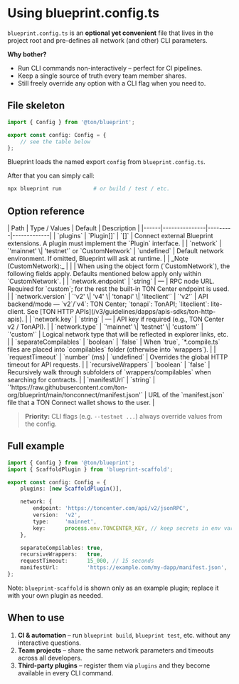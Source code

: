 # Using blueprint.config.ts

`blueprint.config.ts` is an **optional yet convenient** file that lives in the project root and pre-defines all network (and other) CLI parameters.

**Why bother?**

- Run CLI commands non-interactively – perfect for CI pipelines.
- Keep a single source of truth every team member shares.
- Still freely override any option with a CLI flag when you need to.

## File skeleton

```ts
import { Config } from '@ton/blueprint';

export const config: Config = {
    // see the table below
};
```

Blueprint loads the named export `config` from `blueprint.config.ts`.

After that you can simply call:

```bash
npx blueprint run          # or build / test / etc.
```

 

## Option reference

<div className="doc-table blueprint-options">
| Path | Type / Values | Default | Description |
|------|---------------|---------|-------------|
| `plugins` | `Plugin[]` | `[]` | Connect external Blueprint extensions. A plugin must implement the `Plugin` interface. |
| `network` | `'mainnet' \| 'testnet'` or `CustomNetwork` | `undefined` | Default network environment. If omitted, Blueprint will ask at runtime. |
| _Note (CustomNetwork):_ |  |  | When using the object form (`CustomNetwork`), the following fields apply. Defaults mentioned below apply only within `CustomNetwork`. |
| `network.endpoint` | `string` | — | RPC node URL. Required for `custom`; for the rest the built-in TON Center endpoint is used. |
| `network.version` | `'v2' \| 'v4' \| 'tonapi' \| 'liteclient'` | `'v2'` | API backend/mode — `v2`/`v4`: TON Center; `tonapi`: TonAPI; `liteclient`: lite-client. See [TON HTTP APIs](/v3/guidelines/dapps/apis-sdks/ton-http-apis). |
| `network.key` | `string` | — | API key if required (e.g., TON Center v2 / TonAPI). |
| `network.type` | `'mainnet' \| 'testnet' \| 'custom'` | `'custom'` | Logical network type that will be reflected in explorer links, etc. |
| `separateCompilables` | `boolean` | `false` | When `true`, `*.compile.ts` files are placed into `compilables` folder (otherwise into `wrappers`). |
| `requestTimeout` | `number` (ms) | `undefined` | Overrides the global HTTP timeout for API requests. |
| `recursiveWrappers` | `boolean` | `false` | Recursively walk through subfolders of `wrappers/compilables` when searching for contracts. |
| `manifestUrl` | `string` | `'https://raw.githubusercontent.com/ton-org/blueprint/main/tonconnect/manifest.json'` | URL of the `manifest.json` file that a TON Connect wallet shows to the user. |
</div>

> **Priority:** CLI flags (e.g. `--testnet ...`) always override values from the config.

## Full example

```ts
import { Config } from '@ton/blueprint';
import { ScaffoldPlugin } from 'blueprint-scaffold';

export const config: Config = {
    plugins: [new ScaffoldPlugin()],

    network: {
        endpoint: 'https://toncenter.com/api/v2/jsonRPC',
        version:  'v2',
        type:     'mainnet',
        key:      process.env.TONCENTER_KEY, // keep secrets in env vars
    },

    separateCompilables: true,
    recursiveWrappers:   true,
    requestTimeout:      15_000, // 15 seconds
    manifestUrl:         'https://example.com/my-dapp/manifest.json',
};
```

Note: `blueprint-scaffold` is shown only as an example plugin; replace it with your own plugin as needed.

## When to use

1. **CI & automation** – run `blueprint build`, `blueprint test`, etc. without any interactive questions.  
2. **Team projects** – share the same network parameters and timeouts across all developers.  
3. **Third-party plugins** – register them via `plugins` and they become available in every CLI command.
